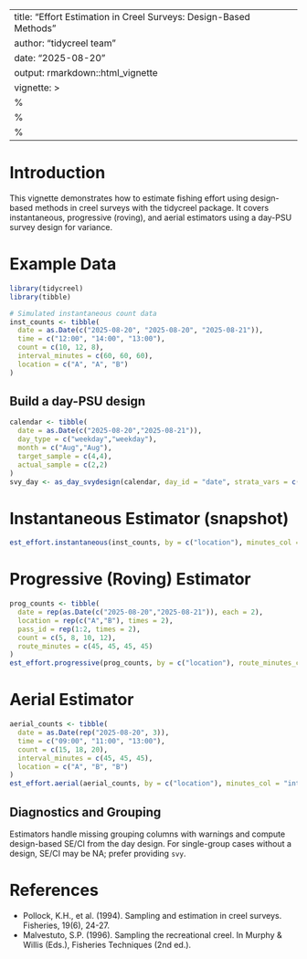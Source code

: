 
---
title: "Effort Estimation in Creel Surveys: Design-Based Methods"
author: "tidycreel team"
date: "2025-08-20"
output: rmarkdown::html_vignette
vignette: >
  %\VignetteIndexEntry{Effort Estimation in Creel Surveys: Design-Based Methods}
  %\VignetteEngine{knitr::rmarkdown}
  %\VignetteEncoding{UTF-8}
---

# Introduction

This vignette demonstrates how to estimate fishing effort using design-based methods in creel surveys with the tidycreel package. It covers instantaneous, progressive (roving), and aerial estimators using a day-PSU survey design for variance.

# Example Data

```r
library(tidycreel)
library(tibble)

# Simulated instantaneous count data
inst_counts <- tibble(
  date = as.Date(c("2025-08-20", "2025-08-20", "2025-08-21")),
  time = c("12:00", "14:00", "13:00"),
  count = c(10, 12, 8),
  interval_minutes = c(60, 60, 60),
  location = c("A", "A", "B")
)
```

## Build a day-PSU design

```r
calendar <- tibble(
  date = as.Date(c("2025-08-20","2025-08-21")),
  day_type = c("weekday","weekday"),
  month = c("Aug","Aug"),
  target_sample = c(4,4),
  actual_sample = c(2,2)
)
svy_day <- as_day_svydesign(calendar, day_id = "date", strata_vars = c("day_type","month"))
```

# Instantaneous Estimator (snapshot)

```r
est_effort.instantaneous(inst_counts, by = c("location"), minutes_col = "interval_minutes", day_id = "date", svy = svy_day)
```

# Progressive (Roving) Estimator

```r
prog_counts <- tibble(
  date = rep(as.Date(c("2025-08-20","2025-08-21")), each = 2),
  location = rep(c("A","B"), times = 2),
  pass_id = rep(1:2, times = 2),
  count = c(5, 8, 10, 12),
  route_minutes = c(45, 45, 45, 45)
)
est_effort.progressive(prog_counts, by = c("location"), route_minutes_col = "route_minutes", pass_id = "pass_id", day_id = "date", svy = svy_day)
```

# Aerial Estimator

```r
aerial_counts <- tibble(
  date = as.Date(rep("2025-08-20", 3)),
  time = c("09:00", "11:00", "13:00"),
  count = c(15, 18, 20),
  interval_minutes = c(45, 45, 45),
  location = c("A", "B", "B")
)
est_effort.aerial(aerial_counts, by = c("location"), minutes_col = "interval_minutes", day_id = "date", svy = svy_day)
```

## Diagnostics and Grouping

Estimators handle missing grouping columns with warnings and compute design-based SE/CI from the day design. For single-group cases without a design, SE/CI may be NA; prefer providing `svy`.

# References

- Pollock, K.H., et al. (1994). Sampling and estimation in creel surveys. Fisheries, 19(6), 24-27.
- Malvestuto, S.P. (1996). Sampling the recreational creel. In Murphy & Willis (Eds.), Fisheries Techniques (2nd ed.).
